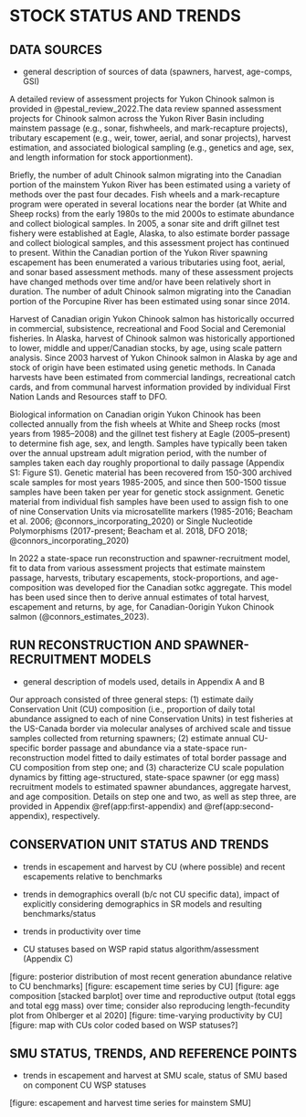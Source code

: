 # STOCK STATUS AND TRENDS

## DATA SOURCES 

- general description of sources of data (spawners, harvest, age-comps, GSI)

A detailed review of assessment projects for Yukon Chinook salmon is provided in @pestal_review_2022.The data review spanned assessment projects for Chinook salmon across the Yukon River Basin including mainstem passage (e.g., sonar, fishwheels, and mark-recapture projects), tributary escapement (e.g., weir, tower, aerial, and sonar projects), harvest estimation, and associated biological sampling (e.g., genetics and age, sex, and length information for stock apportionment). 

Briefly, the number of adult Chinook salmon migrating into the Canadian portion of the mainstem Yukon River has been estimated using a variety of methods over the past four decades. Fish wheels and a mark-recapture program were operated in several locations near the border (at White and Sheep rocks) from the early 1980s to the mid 2000s to estimate abundance and collect biological samples. In 2005, a sonar site and drift gillnet test fishery were established at Eagle, Alaska, to also estimate border passage and collect biological samples, and this assessment project has continued to present. Within the Canadian portion of the Yukon River spawning escapement has been enumerated a various tributaries using foot, aerial, and sonar based assessment methods. many of these assessment projects have changed methods over time and/or have been relatively short in duration. The number of adult Chinook salmon migrating into the Canadian portion of the Porcupine River has been estimated using sonar since 2014.

Harvest of Canadian origin Yukon Chinook salmon has historically occurred in commercial, subsistence, recreational and Food Social and Ceremonial fisheries. In Alaska, harvest of Chinook salmon was historically apportioned to lower, middle and upper/Canadian stocks, by age, using scale pattern analysis. Since 2003 harvest of Yukon Chinook salmon in Alaska by age and stock of origin have been estimated using genetic methods. In Canada harvests have been estimated from commercial landings, recreational catch cards, and from communal harvest information provided by individual First Nation Lands and Resources staff to DFO.      

Biological information on Canadian origin Yukon Chinook has been collected annually from the fish wheels at White and Sheep rocks (most years from 1985–2008) and the gillnet test fishery at Eagle (2005–present) to determine fish age, sex, and length. Samples have typically been taken over the annual upstream adult migration period, with the number of samples taken each day roughly proportional to daily passage (Appendix S1: Figure S1). Genetic material has been recovered from 150-300 archived scale samples for most years 1985-2005, and since then 500-1500 tissue samples have been taken per year for genetic stock assignment. Genetic material from individual fish samples have been used to assign fish to one of nine Conservation Units via microsatellite markers (1985-2016; Beacham et al. 2006; @connors_incorporating_2020) or Single Nucleotide Polymorphisms (2017-present; Beacham et al. 2018, DFO 2018; @connors_incorporating_2020)

In 2022 a state-space run reconstruction and spawner-recruitment model, fit to data from various assessment projects that estimate mainstem passage, harvests, tributary escapements, stock-proportions, and age-composition was developed fior the Canadian sotkc aggregate. This model has been used since then to derive annual estimates of total harvest, escapement and returns, by age, for Canadian-0origin Yukon Chinook salmon (@connors_estimates_2023).

## RUN RECONSTRUCTION AND SPAWNER-RECRUITMENT MODELS 

- general description of models used, details in Appendix A and B

Our approach consisted of three general steps: (1) estimate daily Conservation Unit (CU) composition (i.e., proportion of daily total abundance assigned to each of nine Conservation Units) in test fisheries at the US-Canada border via molecular analyses of archived scale and tissue samples collected from returning spawners; (2) estimate annual CU-specific border passage and abundance via a state-space run-reconstruction model fitted to daily estimates of total border passage and CU composition from step one; and (3) characterize CU scale population dynamics by fitting age-structured, state-space spawner (or egg mass) recruitment models to estimated spawner abundances, aggregate harvest, and age composition. Details on step one and two, as well as step three, are provided in Appendix \@ref(app:first-appendix) and \@ref(app:second-appendix), respectively.

## CONSERVATION UNIT STATUS AND TRENDS 

- trends in escapement and harvest by CU (where possible) and recent escapements relative to benchmarks

- trends in demographics overall (b/c not CU specific data), impact of explicitly considering demographics in SR models and resulting benchmarks/status
- trends in productivity over time
- CU statuses based on WSP rapid status algorithm/assessment (Appendix C) 

[figure: posterior distribution of most recent generation abundance relative to CU benchmarks]
[figure: escapement time series by CU]
[figure: age composition [stacked barplot] over time and reproductive output (total eggs and total egg mass) over time; consider also reproducing length-fecundity plot from Ohlberger et al 2020]
[figure: time-varying productivity by CU]
[figure: map with CUs color coded based on WSP statuses?] 

## SMU STATUS, TRENDS, AND REFERENCE POINTS 

- trends in escapement and harvest at SMU scale, status of SMU based on component CU WSP statuses

[figure: escapement and harvest time series for mainstem SMU]
